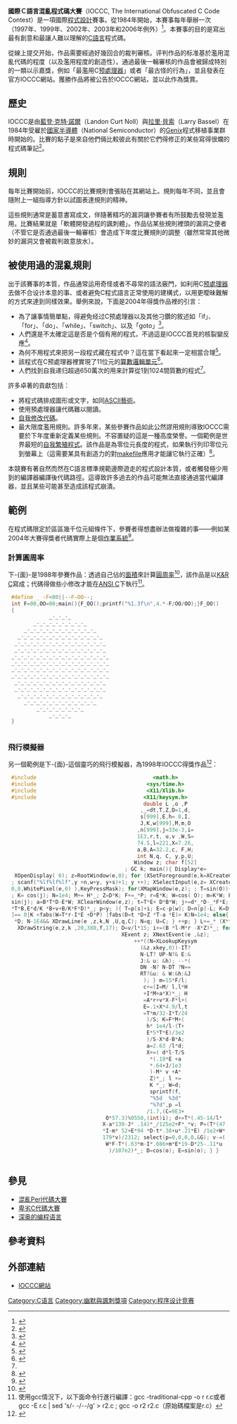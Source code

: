 {{roughtranslation|time=2014-06-14T06:27:20+00:00}}
{{noteTA|G1=IT}}
{{Infobox recurring event
|name              = <!--Uses page name if omitted-->
|native_name       = 
|native_name_lang  = 
|logo              = File:IOCCC.png
|logo_alt          =
|logo_caption      = 
|logo_size         =
|image             = 
|image_size        =
|alt               =
|caption           = 
|status            = 活跃
|genre             = 程序设计赛事
|date              =
|begins            = {{start date|2017|12|29}}
|ends              = {{start date|2018|03|15}}
|frequency         = 每年
|venue         = 
|location          = 
|coordinates       = <!-- {{coord|LAT|LON|type:event|display=inline,title}} --> 
|country           = 
|years_active       = 1984–1996, 1998, 2000, 2001, 2004–2006, 2011-今
|first         = {{start date|1984}}
|founders       = [[Landon_Curt_Noll|Landon Curt Noll]], [[Larry_Bassel|Larry Bassel]]
|last              = <!-- Date of most recent event; if the event will not be held again, use {{End date|YYYY|MM|DD|df=y}} -->
|prev              = 
|next              = 
|participants      = 
|activity          = 
|leader_name       =
|patron            = 
|organised         = <!-- "organized=" also works -->
|filing            = 
|people            = 
|member            = 
|sponsor           = <!-- | or sponsors = -->
|website       = https://www.ioccc.org
|current           = 
|footnotes         = 
}}
'''國際Ｃ語言混亂程式碼大賽'''（IOCCC, The International Obfuscated C Code Contest）是一項國際[[程式設計|程式設計]]賽事。從1984年開始，本賽事每年舉辦一次（1997年、1999年、2002年、2003年和2006年例外）<ref>{{Cite web |url=http://www0.us.ioccc.org/years.html |title=国际C语言混乱代码大赛年度網頁 |access-date=2007-12-15 |archive-url=https://web.archive.org/web/20131022115112/http://www0.us.ioccc.org/years.html |archive-date=2013-10-22 |dead-url=yes }}</ref>。本賽事的目的是寫出最有創意和最讓人難以理解的[[C語言|C語言]]程式碼。

從線上提交开始，作品需要經過好幾回合的裁判審核。评判作品的标准基於濫用混亂代碼的程度（以及濫用程度的創造性）。通過最後一輪審核的作品會被歸成特別的一類以示嘉獎，例如「最濫用C[[预處理器|预處理器]]」或者「最古怪的行為」，並且發表在官方IOCCC網站。獲勝作品將被公告於IOCCC網站，並以此作為獎賞。

==歷史==
IOCCC是由[[藍登·克特·諾爾|藍登·克特·諾爾]]（Landon Curt Noll）與[[拉里·貝索|拉里·貝索]]（Larry Bassel）在1984年受雇於[[國家半導體|國家半導體]]（National Semiconductor）的[[Genix|Genix]]程式移植事業群時開始的。比賽的點子是來自他們倆比較彼此有關於它們得修正的某些寫得很爛的程式碼筆記<ref>{{Cite web |url=http://www.ioccc.org/faq.html |title=存档副本 |accessdate=2008-10-19 |archive-date=2006-08-11 |archive-url=https://web.archive.org/web/20060811161017/http://www.ioccc.org/faq.html |dead-url=no }}</ref>。

==規則==
每年比賽開始前，IOCCC的比賽規則會張貼在其網站上。規則每年不同，並且會隨附上一組指導方針以試圖表達規則的精神。

這些規則通常是蓄意書寫成文，伴隨著精巧的漏洞讓參賽者有所鼓勵去發現並濫用。比賽結果就是「軟體開發過程的諷刺體」。作品佔某些規則裡頭的漏洞之便者（不管它是否通過最後一輪審核）會造成下年度比賽規則的調整（雖然常常其他微妙的漏洞又會被裁判故意放水）。

==被使用過的混亂規則==
出于該賽事的本質，作品通常运用奇怪或者不尋常的語法竅門，如利用C[[预處理器|预處理器]]去做不合设计本意的事、或者避免C程式語言正常使用的建構式，以用更曖昧難解的方式來達到同樣效果。舉例來說，下面是2004年得獎作品裡的引言：
* 為了讓事情簡單點，得避免经过C预處理器以及其他刁鑽的敘述如「if」、「for」、「do」、「while」、「switch」、以及「goto」<ref>{{Cite web |url=http://www.ioccc.org/2004/burley.hint |title=IOCCC 2004 - Best Calculated Risk |accessdate=2007-12-15 |archive-date=2007-09-27 |archive-url=https://web.archive.org/web/20070927232053/http://www.ioccc.org/2004/burley.hint |dead-url=no }}</ref>。
* 人們還是不太確定這是否是个個有用的程式，不過這是IOCCC首見的核裂變反應<ref>{{Cite web |url=http://www.ioccc.org/2004/jdalbec.hint |title=IOCCC 2004 - Best abuse of the Periodic table |accessdate=2007-12-15 |archive-date=2007-11-16 |archive-url=https://web.archive.org/web/20071116061600/http://www.ioccc.org/2004/jdalbec.hint |dead-url=no }}</ref>。
* 為何不用程式來把另一段程式藏在程式中？這在當下看起來一定相當合理<ref>{{Cite web |url=http://www.ioccc.org/2004/sds.hint |title=IOCCC 2004 - Best abuse of Indentation |accessdate=2007-12-15 |archive-date=2007-11-16 |archive-url=https://web.archive.org/web/20071116061605/http://www.ioccc.org/2004/sds.hint |dead-url=no }}</ref>。
* 該程式在C预處理器裡實現了11位元的[[算數邏輯單元|算數邏輯單元]]<ref name="cpp_abuse">{{Cite web |url=http://www.ioccc.org/2004/vik2.hint |title=IOCCC 2004 - Best Abuse of CPP |accessdate=2007-12-15 |archive-date=2007-11-16 |archive-url=https://web.archive.org/web/20071116061611/http://www.ioccc.org/2004/vik2.hint |dead-url=no }}</ref>。
* 人們找到自我递归超過650萬次的用来計算從1到1024間質數的程式<ref name="cpp_abuse" />。

許多卓著的貢獻包括：
* 將程式碼排成圖形或文字，如同[[ASCII藝術|ASCII藝術]]。
* 使用預處理器讓代碼難以閱讀。
* [[程序自修改|自我修改代碼]]。
* 最大限度濫用規則。許多年來，某些參賽作品如此公然謬用規則導致IOCCC需要於下年度重新定義某些規則。不容置疑的這是一種高度榮譽。一個範例是世界最短的[[自產生程式|自我繁殖程式]]。該作品是為零位元長度的程式，如果執行列印零位元到螢幕上（這需要某具有創造力的對[[Make|makefile]]應用才能讓它執行正確）<ref>{{cite web| url = http://www.ioccc.org/1994/smr.hint| title = smr.hint| accessdate = 2006-09-16| year = 1994| format = 純文字| publisher = IOCCC| archive-date = 2006-09-09| archive-url = https://web.archive.org/web/20060909133046/http://www.ioccc.org/1994/smr.hint| dead-url = no}}</ref>。

本競賽有著自然而然在C語言標準規範邊際遊走的程式設計本質，或者觸發極少用到的編譯器編譯後代碼路徑。這導致許多過去的作品可能無法直接通過當代編譯器，並且某些可能甚至造成該程式崩潰。

==範例==
在程式碼限定於區區幾千位元組條件下，參賽者得想盡辦法做複雜的事——例如某2004年大賽得獎者代碼實際上是個[[作業系統|作業系統]]<ref>{{cite web| url = http://www.ioccc.org/2004/gavin.hint| title = gavin.hint| accessdate = 2007-03-13| year = 2004| format = 純文字| publisher = IOCCC| archive-date = 2007-04-17| archive-url = https://web.archive.org/web/20070417055719/http://www.ioccc.org/2004/gavin.hint| dead-url = no}}</ref>。

===計算圓周率===
下-{面}-是1988年參賽作品：透過自己佔的[[面積|面積]]來計算[[圓周率|圓周率]]<ref>{{Cite web |url=http://www0.us.ioccc.org/years.html#1988 |title=5th International Obfuscated C Code Contest, 1988 - westley.c |access-date=2007-12-15 |archive-url=https://web.archive.org/web/20131022115112/http://www0.us.ioccc.org/years.html#1988 |archive-date=2013-10-22 |dead-url=yes }}</ref>，該作品是以[[K&R_C|K&R C]]寫成；代碼得做些小修改才能在[[ANSI_C|ANSI C]]下執行<ref>使用gcc情況下，以下面命令行進行編譯：gcc -traditional-cpp -o r r.c或者gcc -E r.c | sed 's/- -/--/g' > r2.c ; gcc -o r2 r2.c（原始碼檔案是r.c）</ref>。

 <syntaxhighlight lang="c">
 #define _ -F<00||--F-OO--;
 int F=00,OO=00;main(){F_OO();printf("%1.3f\n",4.*-F/OO/OO);}F_OO()
 {
             _-_-_-_
        _-_-_-_-_-_-_-_-_
     _-_-_-_-_-_-_-_-_-_-_-_
   _-_-_-_-_-_-_-_-_-_-_-_-_-_
  _-_-_-_-_-_-_-_-_-_-_-_-_-_-_
  _-_-_-_-_-_-_-_-_-_-_-_-_-_-_
 _-_-_-_-_-_-_-_-_-_-_-_-_-_-_-_
 _-_-_-_-_-_-_-_-_-_-_-_-_-_-_-_
 _-_-_-_-_-_-_-_-_-_-_-_-_-_-_-_
 _-_-_-_-_-_-_-_-_-_-_-_-_-_-_-_
  _-_-_-_-_-_-_-_-_-_-_-_-_-_-_
  _-_-_-_-_-_-_-_-_-_-_-_-_-_-_
   _-_-_-_-_-_-_-_-_-_-_-_-_-_
     _-_-_-_-_-_-_-_-_-_-_-_
         _-_-_-_-_-_-_-_
             _-_-_-_
 }
 </syntaxhighlight>

===飛行模擬器===
另一個範例是下-{面}-這個靈巧的飛行模擬器，為1998年IOCCC得獎作品<ref>{{Cite web |url=http://www.aerojockey.com/software/ioccc/index.html |title=IOCCC Flight Simulator |accessdate=2007-12-15 |archive-date=2007-12-16 |archive-url=https://web.archive.org/web/20071216004724/http://www.aerojockey.com/software/ioccc/index.html |dead-url=no }}</ref>：

<syntaxhighlight style="white-space:nowrap" lang="c">
 #include                                     <math.h>
 #include                                   <sys/time.h>
 #include                                   <X11/Xlib.h>
 #include                                  <X11/keysym.h>
                                           double L ,o ,P
                                          ,_=dt,T,Z,D=1,d,
                                          s[999],E,h= 8,I,
                                          J,K,w[999],M,m,O
                                         ,n[999],j=33e-3,i=
                                         1E3,r,t, u,v ,W,S=
                                         74.5,l=221,X=7.26,
                                         a,B,A=32.2,c, F,H;
                                         int N,q, C, y,p,U;
                                        Window z; char f[52]
                                     ; GC k; main(){ Display*e=
  XOpenDisplay( 0); z=RootWindow(e,0); for (XSetForeground(e,k=XCreateGC (e,z,0,0),BlackPixel(e,0))
 ; scanf("%lf%lf%lf",y +n,w+y, y+s)+1; y ++); XSelectInput(e,z= XCreateSimpleWindow(e,z,0,0,400,400,
 0,0,WhitePixel(e,0) ),KeyPressMask); for(XMapWindow(e,z); ; T=sin(O)){ struct timeval G={ 0,dt*1e6}
 ; K= cos(j); N=1e4; M+= H*_; Z=D*K; F+=_*P; r=E*K; W=cos( O); m=K*W; H=K*T; O+=D*_*F/ K+d/K*E*_; B=
 sin(j); a=B*T*D-E*W; XClearWindow(e,z); t=T*E+ D*B*W; j+=d*_*D-_*F*E; P=W*E*B-T*D; for (o+=(I=D*W+E
 *T*B,E*d/K *B+v+B/K*F*D)*_; p<y; ){ T=p[s]+i; E=c-p[w]; D=n[p]-L; K=D*m-B*T-H*E; if(p [n]+w[ p]+p[s
 ]== 0|K <fabs(W=T*r-I*E +D*P) |fabs(D=t *D+Z *T-a *E)> K)N=1e4; else{ q=W/K *4E2+2e2; C= 2E2+4e2/ K
  *D; N-1E4&& XDrawLine(e ,z,k,N ,U,q,C); N=q; U=C; } ++p; } L+=_* (X*t +P*M+m*l); T=X*X+ l*l+M *M;
   XDrawString(e,z,k ,20,380,f,17); D=v/l*15; i+=(B *l-M*r -X*Z)*_; for(; XPending(e); u *=CS!=N){
                                    XEvent z; XNextEvent(e ,&z);
                                        ++*((N=XLookupKeysym
                                          (&z.xkey,0))-IT?
                                          N-LT? UP-N?& E:&
                                          J:& u: &h); --*(
                                          DN -N? N-DT ?N==
                                          RT?&u: & W:&h:&J
                                           ); } m=15*F/l;
                                           c+=(I=M/ l,l*H
                                           +I*M+a*X)*_; H
                                           =A*r+v*X-F*l+(
                                           E=.1+X*4.9/l,t
                                           =T*m/32-I*T/24
                                            )/S; K=F*M+(
                                            h* 1e4/l-(T+
                                            E*5*T*E)/3e2
                                            )/S-X*d-B*A;
                                            a=2.63 /l*d;
                                            X+=( d*l-T/S
                                             *(.19*E +a
                                             *.64+J/1e3
                                             )-M* v +A*
                                             Z)*_; l +=
                                             K *_; W=d;
                                             sprintf(f,
                                             "%5d  %3d"
                                             "%7d",p =l
                                            /1.7,(C=9E3+
                               O*57.3)%0550,(int)i); d+=T*(.45-14/l*
                              X-a*130-J* .14)*_/125e2+F*_*v; P=(T*(47
                              *I-m* 52+E*94 *D-t*.38+u*.21*E) /1e2+W*
                              179*v)/2312; select(p=0,0,0,0,&G); v-=(
                               W*F-T*(.63*m-I*.086+m*E*19-D*25-.11*u
                                )/107e2)*_; D=cos(o); E=sin(o); } }
 </syntaxhighlight>

==參見==
*[[混亂Perl代碼大賽|混亂Perl代碼大賽]]
*[[卑劣C代碼大賽|卑劣C代碼大賽]]
*[[深奥的编程语言|深奥的编程语言]]

==參考資料==
<!-- See [[Wikipedia:Footnotes|Wikipedia:Footnotes]] for instructions. -->
<references />

==外部連結==

*[https://web.archive.org/web/20140528122619/http://www.ioccc.org/ IOCCC網站]
<!-- Interwiki -->
[[Category:C语言|Category:C语言]]
[[Category:幽默與諷刺獎項|Category:幽默與諷刺獎項]]
[[Category:程序设计竞赛|Category:程序设计竞赛]]